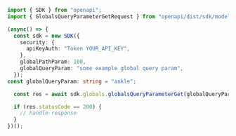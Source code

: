 ```typescript showLineNumbers copy filename="Globals Query Parameter Get usage example"
import { SDK } from "openapi";
import { GlobalsQueryParameterGetRequest } from "openapi/dist/sdk/models/operations";

(async() => {
  const sdk = new SDK({
    security: {
      apiKeyAuth: "Token YOUR_API_KEY",
    },
    globalPathParam: 100,
    globalQueryParam: "some example global query param",
  });
const globalQueryParam: string = "ankle";

  const res = await sdk.globals.globalsQueryParameterGet(globalQueryParam);

  if (res.statusCode == 200) {
    // handle response
  }
})();
```
